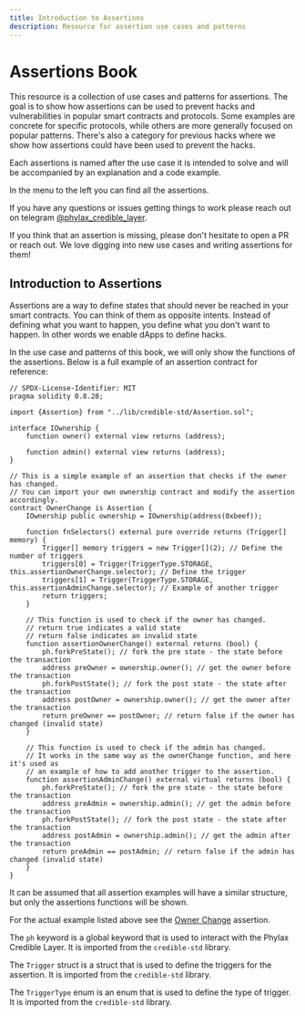 ```yaml
---
title: Introduction to Assertions
description: Resource for assertion use cases and patterns
---
```


# Assertions Book

This resource is a collection of use cases and patterns for assertions. The goal is to show how assertions can be used to prevent hacks and vulnerabilities in popular smart contracts and protocols.
Some examples are concrete for specific protocols, while others are more generally focused on popular patterns.
There's also a category for previous hacks where we show how assertions could have been used to prevent the hacks.

Each assertions is named after the use case it is intended to solve and will be accompanied by an explanation and a code example.

In the menu to the left you can find all the assertions.

If you have any questions or issues getting things to work please reach out on telegram [@phylax_credible_layer](https://t.me/phylax_credible_layer).

If you think that an assertion is missing, please don't hesitate to open a PR or reach out. We love digging into new use cases and writing assertions for them!

## Introduction to Assertions

Assertions are a way to define states that should never be reached in your smart contracts. 
You can think of them as opposite intents. Instead of defining what you want to happen, you define what you don't want to happen.
In other words we enable dApps to define hacks.

In the use case and patterns of this book, we will only show the functions of the assertions. Below is a full example of an assertion contract for reference:

```solidity
// SPDX-License-Identifier: MIT
pragma solidity 0.8.28;

import {Assertion} from "../lib/credible-std/Assertion.sol";

interface IOwnership {
    function owner() external view returns (address);

    function admin() external view returns (address);
}

// This is a simple example of an assertion that checks if the owner has changed.
// You can import your own ownership contract and modify the assertion accordingly.
contract OwnerChange is Assertion {
    IOwnership public ownership = IOwnership(address(0xbeef));

    function fnSelectors() external pure override returns (Trigger[] memory) {
        Trigger[] memory triggers = new Trigger[](2); // Define the number of triggers
        triggers[0] = Trigger(TriggerType.STORAGE, this.assertionOwnerChange.selector); // Define the trigger
        triggers[1] = Trigger(TriggerType.STORAGE, this.assertionAdminChange.selector); // Example of another trigger
        return triggers;
    }

    // This function is used to check if the owner has changed.
    // return true indicates a valid state
    // return false indicates an invalid state
    function assertionOwnerChange() external returns (bool) {
        ph.forkPreState(); // fork the pre state - the state before the transaction
        address preOwner = ownership.owner(); // get the owner before the transaction
        ph.forkPostState(); // fork the post state - the state after the transaction
        address postOwner = ownership.owner(); // get the owner after the transaction
        return preOwner == postOwner; // return false if the owner has changed (invalid state)
    }

    // This function is used to check if the admin has changed.
    // It works in the same way as the ownerChange function, and here it's used as
    // an example of how to add another trigger to the assertion.
    function assertionAdminChange() external virtual returns (bool) {
        ph.forkPreState(); // fork the pre state - the state before the transaction
        address preAdmin = ownership.admin(); // get the admin before the transaction
        ph.forkPostState(); // fork the post state - the state after the transaction
        address postAdmin = ownership.admin(); // get the admin after the transaction
        return preAdmin == postAdmin; // return false if the admin has changed (invalid state)
    }
}
```

It can be assumed that all assertion examples will have a similar structure, but only the assertions functions will be shown.

For the actual example listed above see the [Owner Change](/assertions-book/assertions/ass5-ownership-change.mdx) assertion.

The `ph` keyword is a global keyword that is used to interact with the Phylax Credible Layer. It is imported from the `credible-std` library.

The `Trigger` struct is a struct that is used to define the triggers for the assertion. It is imported from the `credible-std` library.

The `TriggerType` enum is an enum that is used to define the type of trigger. It is imported from the `credible-std` library.

